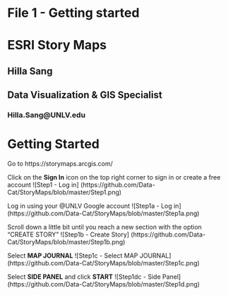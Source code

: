 # File 1 - Getting started
# ESRI Story Maps
## Hilla Sang
## Data Visualization & GIS Specialist
### Hilla.Sang@UNLV.edu

# Getting Started

Go to https://storymaps.arcgis.com/ 

Click on the **Sign In** icon on the top right corner to sign in or create a free account
![Step1 - Log in] (https://github.com/Data-Cat/StoryMaps/blob/master/Step1.png)

Log in using your @UNLV Google account
![Step1a - Log in] (https://github.com/Data-Cat/StoryMaps/blob/master/Step1a.png)

Scroll down a little bit until you reach a new section with the option “CREATE STORY”
![Step1b - Create Story] (https://github.com/Data-Cat/StoryMaps/blob/master/Step1b.png)

Select **MAP JOURNAL**
![Step1c - Select MAP JOURNAL] (https://github.com/Data-Cat/StoryMaps/blob/master/Step1c.png)

Select **SIDE PANEL** and click **START**
![Step1dc - Side Panel] (https://github.com/Data-Cat/StoryMaps/blob/master/Step1d.png)

